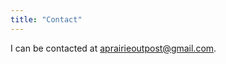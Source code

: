 ```yaml
---
title: "Contact"
---
```


I can be contacted at [aprairieoutpost\@gmail.com](mailto:aprairieoutpost@gmail.com).
